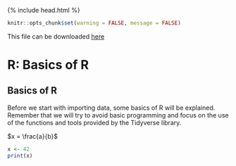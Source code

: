 {% include head.html %}

```r
knitr::opts_chunk$set(warning = FALSE, message = FALSE) 
```

This file can be downloaded [here](./basics.Rmd)

# R: Basics of R

## Basics of R

Before we start with importing data, some basics of R will be explained. Remember that we will try to avoid basic programming and focus on the use of the functions and tools provided by the Tidyverse library.
  

$x = \frac{a}{b}$

```r
x <- 42
print(x)
```

